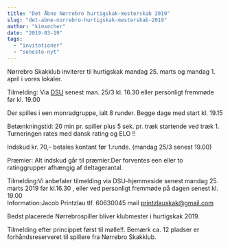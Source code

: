 ```yaml
---
title: "Det Åbne Nørrebro hurtigskak-mesterskab 2019"
slug: "det-abne-norrebro-hurtigskak-mesterskab-2019"
author: "kimsecher"
date: "2019-03-19"
tags: 
  - "invitationer"
  - "seneste-nyt"
---
```


Nørrebro Skakklub inviterer til hurtigskak mandag 25. marts og mandag 1. april i vores lokaler.

Tilmelding: Via [DSU](https://turnering.skak.dk/TournamentActive/Details?tourId=25485) senest man. 25/3 kl. 16.30 eller personligt fremmøde før kl. 19.00

Der spilles i een monradgruppe, ialt 8 runder. Begge dage med start kl. 19.15

Betænkningstid: 20 min pr. spiller plus 5 sek. pr. træk startende ved træk 1. Turneringen rates med dansk rating og ELO !!

Indskud kr. 70,- betales kontant før 1.runde. (mandag 25/3 senest 19.00)

Præmier: Alt indskud går til præmier.Der forventes een eller to ratinggrupper afhængig af deltagerantal.

Tilmelding:Vi anbefaler tilmelding via DSU-hjemmeside senest mandag 25. marts 2019 før kl.16.30 , eller ved personligt fremmøde på dagen senest kl. 19.00  
Information:Jacob Printzlau tlf. 60630045 mail printzlauskak@gmail.com

Bedst placerede Nørrebrospiller bliver klubmester i hurtigskak 2019.

Tilmelding efter princippet først til mølle!!. Bemærk ca. 12 pladser er forhåndsreserveret til spillere fra Nørrebro Skakklub.
